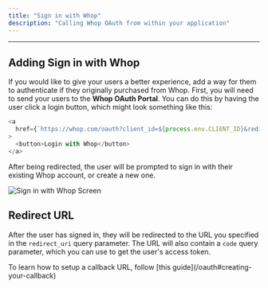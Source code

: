 ```yaml
---
title: "Sign in with Whop"
description: "Calling Whop OAuth from within your application"
---
```


---

## Adding **Sign in with Whop**

If you would like to give your users a better experience, add a way for them to authenticate if they originally purchased from Whop. First, you will need to send your users to the **Whop OAuth Portal**. You can do this by having the user click a login button, which might look something like this:

```javascript
<a
  href={`https://whop.com/oauth?client_id=${process.env.CLIENT_ID}&redirect_uri=${process.env.REDIRECT_URI}`}
>
  <button>Login with Whop</button>
</a>
```

After being redirected, the user will be prompted to sign in with their existing Whop account, or create a new one.

![Sign in with Whop Screen](https://i.imgur.com/SmdheT7.png)

## Redirect URL

After the user has signed in, they will be redirected to the URL you specified in the `redirect_uri` query parameter. The URL will also contain a `code` query parameter, which you can use to get the user's access token.

<Note>
  To learn how to setup a callback URL, follow [this
  guide](/oauth#creating-your-callback)
</Note>
